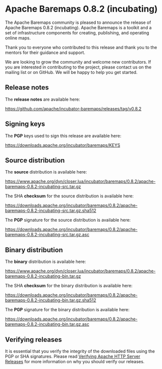 # Apache Baremaps 0.8.2 (incubating)

The Apache Baremaps community is pleased to announce the release of Apache Baremaps 0.8.2 (incubating).
Apache Baremaps is a toolkit and a set of infrastructure components for creating, publishing, and operating online maps.

Thank you to everyone who contributed to this release and thank you to the mentors for their guidance and support.

We are looking to grow the community and welcome new contributors.
If you are interested in contributing to the project, please contact us on the mailing list or on GitHub.
We will be happy to help you get started.

## Release notes

The **release notes** are available here:

https://github.com/apache/incubator-baremaps/releases/tag/v0.8.2

## Signing keys

The **PGP** keys used to sign this release are available here:

https://downloads.apache.org/incubator/baremaps/KEYS

## Source distribution

The **source** distribution is available here:

https://www.apache.org/dyn/closer.lua/incubator/baremaps/0.8.2/apache-baremaps-0.8.2-incubating-src.tar.gz

The SHA **checksum** for the source distribution is available here:

https://downloads.apache.org/incubator/baremaps/0.8.2/apache-baremaps-0.8.2-incubating-src.tar.gz.sha512

The **PGP** signature for the source distribution is available here:

https://downloads.apache.org/incubator/baremaps/0.8.2/apache-baremaps-0.8.2-incubating-src.tar.gz.asc

## Binary distribution

The **binary** distribution is available here:

https://www.apache.org/dyn/closer.lua/incubator/baremaps/0.8.2/apache-baremaps-0.8.2-incubating-bin.tar.gz

The SHA **checksum** for the binary distribution is available here:

https://downloads.apache.org/incubator/baremaps/0.8.2/apache-baremaps-0.8.2-incubating-bin.tar.gz.sha512

The **PGP** signature for the binary distribution is available here:

https://downloads.apache.org/incubator/baremaps/0.8.2/apache-baremaps-0.8.2-incubating-bin.tar.gz.asc

## Verifying releases

It is essential that you verify the integrity of the downloaded files using the PGP or SHA signatures.
Please read [Verifying Apache HTTP Server Releases](https://www.apache.org/info/verification.html) for more information on why you should verify our releases.
